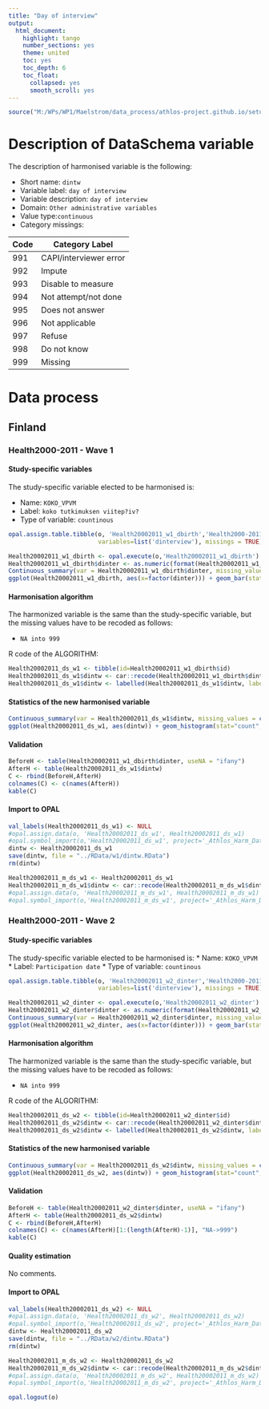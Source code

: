 ```yaml
---
title: "Day of interview"
output:
  html_document:
    highlight: tango
    number_sections: yes
    theme: united
    toc: yes
    toc_depth: 6
    toc_float:
      collapsed: yes
      smooth_scroll: yes
---
```



```r
source("M:/WPs/WP1/Maelstrom/data_process/athlos-project.github.io/setup_iago.r")
```

# Description of DataSchema variable

The description of harmonised variable is the following:




* Short name: `dintw`
* Variable label: `day of interview`
* Variable description: `day of interview`
* Domain: `Other administrative variables`
* Value type:`continuous`
* Category missings: 

**Code** | **Category Label**
----| ------------------
991 | CAPI/interviewer error
992 | Impute
993 | Disable to measure
994 | Not attempt/not done 
995 | Does not answer
996 | Not applicable
997 | Refuse
998 | Do not know
999 | Missing


# Data process

## Finland

### Health2000-2011 - Wave 1 

#### Study-specific variables

The study-specific variable elected to be harmonised is:

* Name: `KOKO_VPVM`
* Label: `koko tutkimuksen viitep?iv?`
* Type of variable: `countinous`

```r
opal.assign.table.tibble(o, 'Health20002011_w1_dbirth','Health2000-2011.Date_of_interview_wave1',
                         variables=list('dinterview'), missings = TRUE)
```

```r
Health20002011_w1_dbirth <- opal.execute(o,'Health20002011_w1_dbirth')
Health20002011_w1_dbirth$dinter <- as.numeric(format(Health20002011_w1_dbirth$dinterview, '%d'))
Continuous_summary(var = Health20002011_w1_dbirth$dinter, missing_values = NA)
ggplot(Health20002011_w1_dbirth, aes(x=factor(dinter))) + geom_bar(stat="count", width=0.4, fill="steelblue") + xlab("Day of interview") + ylab("Frequency")
```

#### Harmonisation algorithm
The harmonized variable is the same than the study-specific variable, but the missing values have to be recoded as follows:

* `NA into 999`

R code of the ALGORITHM:

```r
Health20002011_ds_w1 <- tibble(id=Health20002011_w1_dbirth$id)
Health20002011_ds_w1$dintw <- car::recode(Health20002011_w1_dbirth$dinter, "NA=999")
Health20002011_ds_w1$dintw <- labelled(Health20002011_ds_w1$dintw, labels = c("Missing"=999, "Do not know"=998, "Refuse"=997, "Not applicable"=996, "Does not answer"=995,  "Not attempt not done"=994, "Disable to measure"=993, "Impute"=992, "CAPI interviewer error"=991))
```

#### Statistics of the new harmonised variable
```r
Continuous_summary(var = Health20002011_ds_w1$dintw, missing_values = c(991, 992, 993, 994, 995, 996, 997, 998, 999))
ggplot(Health20002011_ds_w1, aes(dintw)) + geom_histogram(stat="count", fill="steelblue") + xlab("Day of birth") + ylab("Frequency") + xlim(1,31)
```

#### Validation
```r
BeforeH <- table(Health20002011_w1_dbirth$dinter, useNA = "ifany")
AfterH <- table(Health20002011_ds_w1$dintw)
C <- rbind(BeforeH,AfterH)
colnames(C) <- c(names(AfterH))
kable(C)
```


#### Import to OPAL
```r
val_labels(Health20002011_ds_w1) <- NULL
#opal.assign.data(o, 'Health20002011_ds_w1', Health20002011_ds_w1)
#opal.symbol_import(o,'Health20002011_ds_w1', project='_Athlos_Harm_Dataset')
dintw <- Health20002011_ds_w1
save(dintw, file = "../RData/w1/dintw.RData")
rm(dintw)

Health20002011_m_ds_w1 <- Health20002011_ds_w1
Health20002011_m_ds_w1$dintw <- car::recode(Health20002011_m_ds_w1$dintw, "c(991, 992, 993, 994, 995, 996, 997,998, 999)=NA")
#opal.assign.data(o, 'Health20002011_m_ds_w1', Health20002011_m_ds_w1)
#opal.symbol_import(o,'Health20002011_m_ds_w1', project='_Athlos_Harm_Dataset')
```








### Health2000-2011 - Wave 2 

#### Study-specific variables

The study-specific variable elected to be harmonised is:
* Name: `KOKO_VPVM`
* Label: `Participation date`
* Type of variable: `countinous`

```r
opal.assign.table.tibble(o, 'Health20002011_w2_dinter','Health2000-2011.Date_of_interview_wave2',
                         variables=list('dinterview'), missings = TRUE)
```


```r
Health20002011_w2_dinter <- opal.execute(o,'Health20002011_w2_dinter')
Health20002011_w2_dinter$dinter <- as.numeric(format(Health20002011_w2_dinter$ dinterview, '%d'))
Continuous_summary(var = Health20002011_w2_dinter$dinter, missing_values = NA)
ggplot(Health20002011_w2_dinter, aes(x=factor(dinter))) + geom_bar(stat="count", width=0.4, fill="steelblue") + xlab("Day of interview") + ylab("Frequency")
```

#### Harmonisation algorithm
The harmonized variable is the same than the study-specific variable, but the missing values have to be recoded as follows:

* `NA into 999`

R code of the ALGORITHM:

```r
Health20002011_ds_w2 <- tibble(id=Health20002011_w2_dinter$id)
Health20002011_ds_w2$dintw <- car::recode(Health20002011_w2_dinter$dinter, "NA=999")
Health20002011_ds_w2$dintw <- labelled(Health20002011_ds_w2$dintw, labels = c("Missing"=999, "Do not know"=998, "Refuse"=997, "Not applicable"=996, "Does not answer"=995,  "Not attempt not done"=994, "Disable to measure"=993, "Impute"=992, "CAPI interviewer error"=991))
```

#### Statistics of the new harmonised variable
```r
Continuous_summary(var = Health20002011_ds_w2$dintw, missing_values = c(991, 992, 993, 994, 995, 996, 997, 998, 999))
ggplot(Health20002011_ds_w2, aes(dintw)) + geom_histogram(stat="count", fill="steelblue") + xlab("Day of birth") + ylab("Frequency") + xlim(1,31)
```

#### Validation
```r
BeforeH <- table(Health20002011_w2_dinter$dinter, useNA = "ifany")
AfterH <- table(Health20002011_ds_w2$dintw)
C <- rbind(BeforeH,AfterH)
colnames(C) <- c(names(AfterH)[1:(length(AfterH)-1)], "NA->999")
kable(C)
```

#### Quality estimation
No comments.


#### Import to OPAL
```r
val_labels(Health20002011_ds_w2) <- NULL
#opal.assign.data(o, 'Health20002011_ds_w2', Health20002011_ds_w2)
#opal.symbol_import(o,'Health20002011_ds_w2', project='_Athlos_Harm_Dataset')
dintw <- Health20002011_ds_w2
save(dintw, file = "../RData/w2/dintw.RData")
rm(dintw)

Health20002011_m_ds_w2 <- Health20002011_ds_w2
Health20002011_m_ds_w2$dintw <- car::recode(Health20002011_m_ds_w2$dintw, "c(991, 992, 993, 994, 995, 996, 997,998, 999)=NA")
#opal.assign.data(o, 'Health20002011_m_ds_w2', Health20002011_m_ds_w2)
#opal.symbol_import(o,'Health20002011_m_ds_w2', project='_Athlos_Harm_Dataset')
```

```r
opal.logout(o)
```

